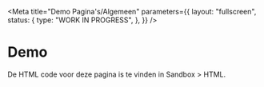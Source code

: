 
<Meta
  title="Demo Pagina's/Algemeen"
  parameters={{
    layout: "fullscreen",
    status: {
      type: "WORK IN PROGRESS",
    },
  }}
/>

# Demo

<Canvas>
  <Story name="Formulier">
    <Formulier />
  </Story>
</Canvas>

De HTML code voor deze pagina is te vinden in Sandbox > HTML.
